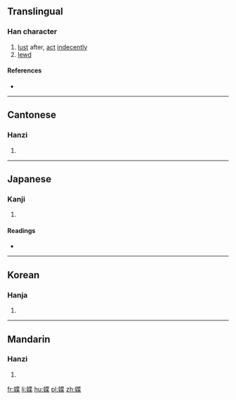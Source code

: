 ==Translingual==

===Han character===
{{Han char|rn=38|rad=女|as=09|sn=12|four=4449<sub>1</sub>|canj=女心廿木 (VPTD)|ids=⿰[[女]][[枼]]}}

# [[lust]] after, [[act]] [[indecently]]
# [[lewd]]

====References====
* {{Han ref|kx=0267.190|dkj=06524|dj=0534.180|hdz=21063.150|uh=5A9F|ud=23199|bh=D8B7|bd=55479}}

----

==Cantonese==

===Hanzi===
{{yue-hanzi|jyut=|y=sit3}}

# {{defn|lang=yue|sort=女09}}

----

==Japanese==

===Kanji===
{{ja-kanji|grade=|rs=女09}}

# {{defn|lang=ja|sort=女09}}

====Readings====
* {{ja-readings|on=[[せつ]] (setsu), [[せち]] (sechi)|kun=[[けがす]] (kegasu), [[けがれる]] (kegareru), [[なれる]] (nareru), [[あなどる]] (anadoru)}}

----

==Korean==

===Hanja===
{{ko-hanja|hangeul=설|rv=seol|mr=sŏl}}

# {{defn|lang=ko|sort=女09}}

----

==Mandarin==

===Hanzi===
{{cmn-hanzi|pin=[[xiè]] ([[xie4]]), [[duò]] ([[duo4]])|wg=hsieh<sup>4</sup>, to<sup>4</sup>}}

# {{defn|lang=cmn|sort=女09}}

[[fr:媟]]
[[li:媟]]
[[hu:媟]]
[[pl:媟]]
[[zh:媟]]